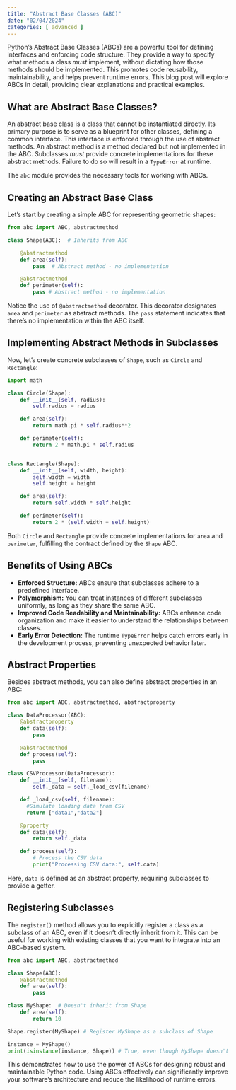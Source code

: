 ```yaml
---
title: "Abstract Base Classes (ABC)"
date: "02/04/2024"
categories: [ advanced ]
---
```



Python's Abstract Base Classes (ABCs) are a powerful tool for defining interfaces and enforcing code structure. They provide a way to specify what methods a class *must* implement, without dictating how those methods should be implemented. This promotes code reusability, maintainability, and helps prevent runtime errors.  This blog post will explore ABCs in detail, providing clear explanations and practical examples.

## What are Abstract Base Classes?

An abstract base class is a class that cannot be instantiated directly. Its primary purpose is to serve as a blueprint for other classes, defining a common interface.  This interface is enforced through the use of abstract methods. An abstract method is a method declared but not implemented in the ABC.  Subclasses *must* provide concrete implementations for these abstract methods.  Failure to do so will result in a `TypeError` at runtime.

The `abc` module provides the necessary tools for working with ABCs.


## Creating an Abstract Base Class

Let's start by creating a simple ABC for representing geometric shapes:

```python
from abc import ABC, abstractmethod

class Shape(ABC):  # Inherits from ABC

    @abstractmethod
    def area(self):
        pass  # Abstract method - no implementation

    @abstractmethod
    def perimeter(self):
        pass # Abstract method - no implementation

```

Notice the use of `@abstractmethod` decorator. This decorator designates `area` and `perimeter` as abstract methods.  The `pass` statement indicates that there's no implementation within the ABC itself.


## Implementing Abstract Methods in Subclasses

Now, let's create concrete subclasses of `Shape`, such as `Circle` and `Rectangle`:

```python
import math

class Circle(Shape):
    def __init__(self, radius):
        self.radius = radius

    def area(self):
        return math.pi * self.radius**2

    def perimeter(self):
        return 2 * math.pi * self.radius


class Rectangle(Shape):
    def __init__(self, width, height):
        self.width = width
        self.height = height

    def area(self):
        return self.width * self.height

    def perimeter(self):
        return 2 * (self.width + self.height)
```

Both `Circle` and `Rectangle` provide concrete implementations for `area` and `perimeter`, fulfilling the contract defined by the `Shape` ABC.


## Benefits of Using ABCs

* **Enforced Structure:**  ABCs ensure that subclasses adhere to a predefined interface.
* **Polymorphism:** You can treat instances of different subclasses uniformly, as long as they share the same ABC.
* **Improved Code Readability and Maintainability:**  ABCs enhance code organization and make it easier to understand the relationships between classes.
* **Early Error Detection:**  The runtime `TypeError` helps catch errors early in the development process, preventing unexpected behavior later.



## Abstract Properties

Besides abstract methods, you can also define abstract properties in an ABC:

```python
from abc import ABC, abstractmethod, abstractproperty

class DataProcessor(ABC):
    @abstractproperty
    def data(self):
        pass

    @abstractmethod
    def process(self):
        pass

class CSVProcessor(DataProcessor):
    def __init__(self, filename):
        self._data = self._load_csv(filename)

    def _load_csv(self, filename):
      #Simulate loading data from CSV
      return ["data1","data2"]

    @property
    def data(self):
        return self._data

    def process(self):
        # Process the CSV data
        print("Processing CSV data:", self.data)

```

Here, `data` is defined as an abstract property, requiring subclasses to provide a getter.



##  Registering Subclasses

The `register()` method allows you to explicitly register a class as a subclass of an ABC, even if it doesn't directly inherit from it. This can be useful for working with existing classes that you want to integrate into an ABC-based system.

```python
from abc import ABC, abstractmethod

class Shape(ABC):
    @abstractmethod
    def area(self):
        pass

class MyShape:  # Doesn't inherit from Shape
    def area(self):
        return 10

Shape.register(MyShape) # Register MyShape as a subclass of Shape

instance = MyShape()
print(isinstance(instance, Shape)) # True, even though MyShape doesn't explicitly inherit from Shape

```

This demonstrates how to use the power of ABCs for designing robust and maintainable Python code.  Using ABCs effectively can significantly improve your software's architecture and reduce the likelihood of runtime errors.

